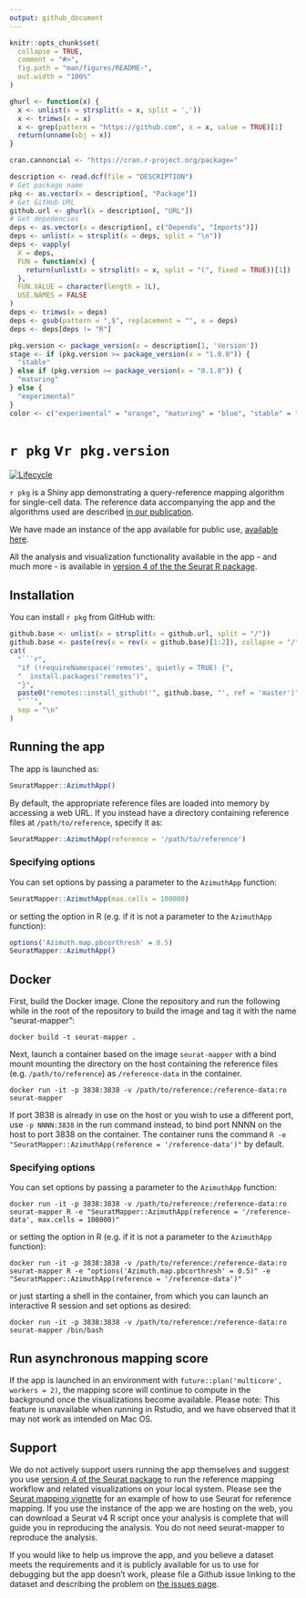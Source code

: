 ```yaml
---
output: github_document
---
```


<!-- README.md is generated from README.Rmd. Please edit that file -->

```r
knitr::opts_chunk$set(
  collapse = TRUE,
  comment = "#>",
  fig.path = "man/figures/README-",
  out.width = "100%"
)
```

```r
ghurl <- function(x) {
  x <- unlist(x = strsplit(x = x, split = ','))
  x <- trimws(x = x)
  x <- grep(pattern = "https://github.com", x = x, value = TRUE)[1]
  return(unname(obj = x))
}
```

```r
cran.cannoncial <- "https://cran.r-project.org/package="
```

```r
description <- read.dcf(file = "DESCRIPTION")
# Get package name
pkg <- as.vector(x = description[, "Package"])
# Get GitHub URL
github.url <- ghurl(x = description[, "URL"])
# Get depedencies
deps <- as.vector(x = description[, c("Depends", "Imports")])
deps <- unlist(x = strsplit(x = deps, split = "\n"))
deps <- vapply(
  X = deps,
  FUN = function(x) {
    return(unlist(x = strsplit(x = x, split = "(", fixed = TRUE))[1])
  },
  FUN.VALUE = character(length = 1L),
  USE.NAMES = FALSE
)
deps <- trimws(x = deps)
deps <- gsub(pattern = ",$", replacement = "", x = deps)
deps <- deps[deps != "R"]
```

```r
pkg.version <- package_version(x = description[1, 'Version'])
stage <- if (pkg.version >= package_version(x = "1.0.0")) {
  "stable"
} else if (pkg.version >= package_version(x = "0.1.0")) {
  "maturing"
} else {
  "experimental"
}
color <- c("experimental" = "orange", "maturing" = "blue", "stable" = "brightgreen")[stage]
```

# `r pkg` v`r pkg.version`

<!-- badges: start -->
[![Lifecycle](https://img.shields.io/badge/lifecycle-`r stage`-`r color`.svg)](`r github.url`)
<!-- badges: end -->

`r pkg` is a Shiny app demonstrating a query-reference mapping algorithm for single-cell data. The reference data accompanying the app and the algorithms used are described [in our publication](Seurat 4 biorxiv link).

We have made an instance of the app available for public use, [available here](app landing page on lab website).

All the analysis and visualization functionality available in the app - and much more - is available in [version 4 of the the Seurat R package](Seurat4 landing page on lab website).

## Installation

You can install `r pkg` from GitHub with:

```r
github.base <- unlist(x = strsplit(x = github.url, split = "/"))
github.base <- paste(rev(x = rev(x = github.base)[1:2]), collapse = "/")
cat(
  "```r",
  "if (!requireNamespace('remotes', quietly = TRUE) {",
  "  install.packages('remotes')",
  "}",
  paste0("remotes::install_github('", github.base, "', ref = 'master')"),
  "```",
  sep = "\n"
)
```

## Running the app

The app is launched as:

```r
SeuratMapper::AzimuthApp()
```

By default, the appropriate reference files are loaded into memory by accessing a web URL. If you instead have a directory containing reference files at `/path/to/reference`, specify it as:

```r
SeuratMapper::AzimuthApp(reference = '/path/to/reference')
```

### Specifying options

You can set options by passing a parameter to the `AzimuthApp` function:

```r
SeuratMapper::AzimuthApp(max.cells = 100000)
```

or setting the option in R (e.g. if it is not a parameter to the `AzimuthApp` function):

```r
options('Azimuth.map.pbcorthresh' = 0.5)
SeuratMapper::AzimuthApp()
```

## Docker

First, build the Docker image. Clone the repository and run the following while in the root of the repository to build the image and tag it with the name "seurat-mapper":

```
docker build -t seurat-mapper .
```

Next, launch a container based on the image `seurat-mapper` with a bind mount mounting the directory on the host containing the reference files (e.g. `/path/to/reference`) as `/reference-data` in the container.

```
docker run -it -p 3838:3838 -v /path/to/reference:/reference-data:ro seurat-mapper
```

If port 3838 is already in use on the host or you wish to use a different port, use `-p NNNN:3838` in the run command instead, to bind port NNNN on the host to port 3838 on the container.
The container runs the command `R -e "SeuratMapper::AzimuthApp(reference = '/reference-data')"` by default. 

### Specifying options

You can set options by passing a parameter to the `AzimuthApp` function:

```
docker run -it -p 3838:3838 -v /path/to/reference:/reference-data:ro seurat-mapper R -e "SeuratMapper::AzimuthApp(reference = '/reference-data', max.cells = 100000)"
```

or setting the option in R (e.g. if it is not a parameter to the `AzimuthApp` function):

```
docker run -it -p 3838:3838 -v /path/to/reference:/reference-data:ro seurat-mapper R -e "options('Azimuth.map.pbcorthresh' = 0.5)" -e "SeuratMapper::AzimuthApp(reference = '/reference-data')"
```

or just starting a shell in the container, from which you can launch an interactive R session and set options as desired:

```
docker run -it -p 3838:3838 -v /path/to/reference:/reference-data:ro seurat-mapper /bin/bash
```


## Run asynchronous mapping score

If the app is launched in an environment with `future::plan('multicore', workers = 2)`, the mapping score will continue to compute in the background once the visualizations become available. Please note: This feature is unavailable when running in Rstudio, and we have observed that it may not work as intended on Mac OS.


## Support

We do not actively support users running the app themselves and suggest you use [version 4 of the Seurat package](Seurat4 landing page on lab website) to run the reference mapping workflow and related visualizations on your local system. Please see the [Seurat mapping vignette](link to vignette) for an example of how to use Seurat for reference mapping. If you use the instance of the app we are hosting on the web, you can download a Seurat v4 R script once your analysis is complete that will guide you in reproducing the analysis. You do not need seurat-mapper to reproduce the analysis.

If you would like to help us improve the app, and you believe a dataset meets the requirements and it is publicly available for us to use for debugging but the app doesn’t work, please file a Github issue linking to the dataset and describing the problem on [the issues page](app repository issue page). 

